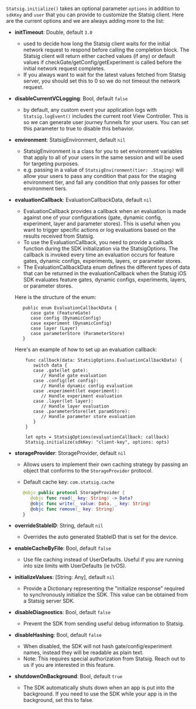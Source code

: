 `Statsig.initialize()` takes an optional parameter `options` in addition to `sdkKey` and `user` that you can provide to customize the Statsig client. Here are the current options and we are always adding more to the list:

- **initTimeout**: Double, default `3.0`
   - used to decide how long the Statsig client waits for the initial network request to respond before calling the completion block. The Statsig client will return either cached values (if any) or default values if checkGate/getConfig/getExperiment is called before the initial network request completes.
   - If you always want to wait for the latest values fetched from Statsig server, you should set this to 0 so we do not timeout the network request.

-  **disableCurrentVCLogging**: Bool, default `false`
   - by default, any custom event your application logs with `Statsig.logEvent()` includes the current root View Controller. This is so we can generate user journey funnels for your users. You can set this parameter to true to disable this behavior.

-  **environment**: StatsigEnvironment, default `nil`
   - StatsigEnvironment is a class for you to set environment variables that apply to all of your users in the same session and will be used for targeting purposes.
   - e.g. passing in a value of `StatsigEnvironment(tier: .Staging)` will allow your users to pass any condition that pass for the staging environment tier, and fail any condition that only passes for other environment tiers.

- **evaluationCallback**: EvaluationCallbackData, default `nil`
  - EvaluationCallback provides a callback when an evaluation is made against one of your configurations
  (gate, dynamic config, experiment, layer and parameter stores). This is useful when you want to trigger specific actions or log evaluations based on the results received from Statsig.
  - To use the EvaluationCallback, you need to provide a callback function during the SDK initialization via the StatsigOptions. The callback is invoked every time an evaluation occurs for feature gates, dynamic configs, experiments, layers, or parameter stores.
  - The EvaluationCallbackData enum defines the different types of data that can be returned in the evaluationCallback when the Statsig iOS SDK evaluates feature gates, dynamic configs, experiments, layers, or parameter stores.

   Here is the structure of the enum:
   ```
      public enum EvaluationCallbackData {
         case gate (FeatureGate)
         case config (DynamicConfig)
         case experiment (DynamicConfig)
         case layer (Layer)
         case parameterStore (ParameterStore)
      }
   ```
   Here's an example of how to set up an evaluation callback:
  ```
      func callback(data: StatsigOptions.EvaluationCallbackData) {
         switch data {
         case .gate(let gate):
            // Handle gate evaluation
         case .config(let config):
            // Handle dynamic config evaluation
         case .experiment(let experiment):
            // Handle experiment evaluation
         case .layer(let layer):
            // Handle layer evaluation
         case .parameterStore(let paramStore):
            // Handle parameter store evaluation
         }
      }

      let opts = StatsigOptions(evaluationCallback: callback)
      Statsig.initialize(sdkKey: "client-key", options: opts)
   ```

- **storageProvider**: StorageProvider, default `nil`
  - Allows users to implement their own caching strategy by passing an
object that conforms to the `StorageProvider` protocol.

  - Default cache key: `com.statsig.cache`

   ```swift
      @objc public protocol StorageProvider {
         @objc func read(_ key: String) -> Data?
         @objc func write(_ value: Data, _ key: String)
         @objc func remove(_ key: String)
      }
   ```
   
-  **overrideStableID**: String, default `nil`
   - Overrides the auto generated StableID that is set for the device.

-  **enableCacheByFile**: Bool, default `false`
   - Use file caching instead of UserDefaults. Useful if you are running into size limits with UserDefaults (ie tvOS).

-  **initializeValues**: [String: Any], default `nil`
   - Provide a Dictionary representing the "initialize response" required  to synchronously initialize the SDK.
     This value can be obtained from a Statsig server SDK.

-  **disableDiagnostics**: Bool, default `false`
   - Prevent the SDK from sending useful debug information to Statsig.

-  **disableHashing**: Bool, default `false`
   - When disabled, the SDK will not hash gate/config/experiment names, instead they will be readable as plain text.
   - Note: This requires special authorization from Statsig. Reach out to us if you are interested in this feature.

-  **shutdownOnBackground**: Bool, default `true`
   - The SDK automatically shuts down when an app is put into the background.
     If you need to use the SDK while your app is in the background, set this to false.
